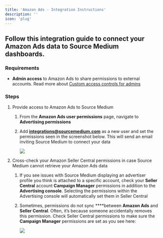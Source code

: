 ```yaml
---
title: 'Amazon Ads - Integration Instructions'
description: ''
icon: 'plug'
---
```


## Follow this integration guide to connect your Amazon Ads data to Source Medium dashboards.

### Requirements

- **Admin access** to Amazon Ads to share permissions to external accounts. Read more about [Custom access controls for admins](https://advertising.amazon.com/resources/whats-new/custom-access-controls)

### Steps

1. Provide access to Amazon Ads to Source Medium
    1. From the **Amazon Ads user permissions** page, navigate to **Advertising permissions**
    2. Add **[integrations@sourcemedium.com](mailto:integrations@sourcemedium.com)** as a new user and set the permissions seen in the screenshot below. This will send an email inviting Source Medium to connect your data
        
        ![](/images/article-imgs/amazon-ads-integration/Untitled.png)
        
2. Cross-check your Amazon Seller Central permissions in case Source Medium cannot retrieve your Amazon Ads data 
    1. If you see issues with Source Medium displaying an advertiser profile you think is attached to a specific account, check your **Seller Central** account **Campaign Manager** permissions in addition to the **Advertising console**. Selecting the permissions within the Advertising console will automatically set them in Seller Central
    2. Sometimes, permissions do not sync ****between **Amazon Ads** and **Seller Central**. Often, it’s because someone accidentally removes this permission. Check Seller Central permissions to make sure the **Campaign Manager** permissions are set as you see here:
        
        ![](/images/article-imgs/amazon-ads-integration/Untitled1.png)